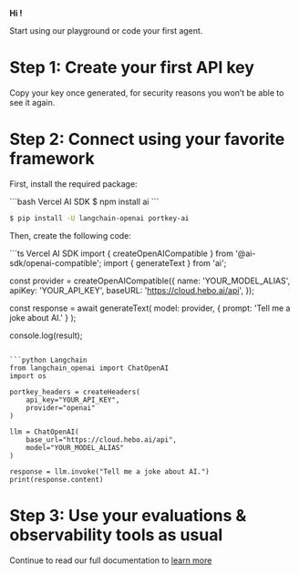 
<Logo className="hidden md:flex"/>

**Hi <UserName />!**

Start using our playground or code your first agent.

# Step 1: Create your first API key

<GenerateApiKey />
Copy your key once generated, for security reasons you won’t be able to see it again.


# Step 2: Connect using your favorite framework

First, install the required package:

<CodeGroup>
```bash Vercel AI SDK
$ npm install ai
```

```bash Langchain
$ pip install -U langchain-openai portkey-ai
```
</CodeGroup>

Then, create the following code:

<CodeGroup>
```ts Vercel AI SDK
import { createOpenAICompatible } from '@ai-sdk/openai-compatible';
import { generateText } from 'ai';

const provider = createOpenAICompatible({
  name: 'YOUR_MODEL_ALIAS',
  apiKey: 'YOUR_API_KEY',
  baseURL: 'https://cloud.hebo.ai/api',
});

const response = await generateText(
  model: provider, 
  { prompt: 'Tell me a joke about AI.' }
);

console.log(result);
```

```python Langchain
from langchain_openai import ChatOpenAI
import os

portkey_headers = createHeaders(
    api_key="YOUR_API_KEY",
    provider="openai"
)

llm = ChatOpenAI(
    base_url="https://cloud.hebo.ai/api",
    model="YOUR_MODEL_ALIAS"
)

response = llm.invoke("Tell me a joke about AI.")
print(response.content)
```
</CodeGroup>


# Step 3: Use your evaluations & observability tools as usual

Continue to read our full documentation to [learn more](https://docs.hebo.ai/hebo_eval)

